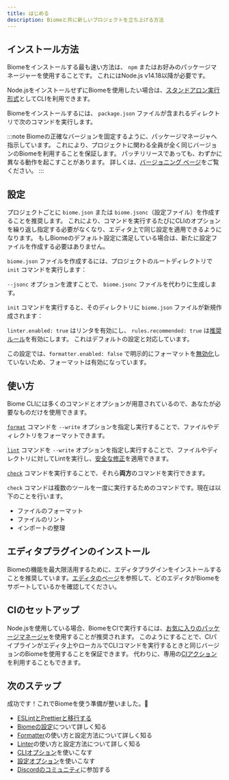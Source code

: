 ```yaml
---
title: はじめる
description: Biomeと共に新しいプロジェクトを立ち上げる方法
---
```



## インストール方法

Biomeをインストールする最も速い方法は、 `npm` またはお好みのパッケージマネージャーを使用することです。
これにはNode.js v14.18以降が必要です。

Node.jsをインストールせずにBiomeを使用したい場合は、[スタンドアロン実行形式](/ja/guides/manual-installation)としてCLIを利用できます。

Biomeをインストールするには、 `package.json` ファイルが含まれるディレクトリで次のコマンドを実行します。

<PackageManagerCommand
  npm="install --save-dev --save-exact @biomejs/biome"
  pnpm="add --save-dev --save-exact @biomejs/biome"
  yarn="add --dev --exact @biomejs/biome"
  bun="add --dev --exact @biomejs/biome"
  deno="add --dev npm:@biomejs/biome"
/>

:::note
Biomeの正確なバージョンを固定するように、パッケージマネージャへ指示しています。
これにより、プロジェクトに関わる全員が全く同じバージョンのBiomeを利用することを保証します。
パッチリリースであっても、わずかに異なる動作を起こすことがあります。
詳しくは、[バージョニング ページ](/ja/internals/versioning/)をご覧ください。
:::

## 設定

プロジェクトごとに `biome.json` または `biome.jsonc`（設定ファイル）を作成することを推奨します。
これにより、コマンドを実行するたびにCLIのオプションを繰り返し指定する必要がなくなり、エディタ上で同じ設定を適用できるようになります。
もしBiomeのデフォルト設定に満足している場合は、新たに設定ファイルを作成する必要はありません。

`biome.json` ファイルを作成するには、プロジェクトのルートディレクトリで `init` コマンドを実行します：

<PackageManagerBiomeCommand command="init"/>

`--jsonc` オプションを渡すことで、 `biome.jsonc` ファイルを代わりに生成します。

`init` コマンドを実行すると、そのディレクトリに `biome.json` ファイルが新規作成されます：

<DefaultConfiguration/>

`linter.enabled: true` はリンタを有効にし、 `rules.recommended: true` は[推奨ルール](/ja/linter/rules/)を有効にします。
これはデフォルトの設定と対応しています。

この設定では、`formatter.enabled: false` で明示的にフォーマットを[無効化](/ja/reference/configuration/#formatterenabled)していないため、フォーマットは有効になっています。

## 使い方

Biome CLIには多くのコマンドとオプションが用意されているので、あなたが必要なものだけを使用できます。

[`format`](/ja/reference/cli#biome-format) コマンドを `--write` オプションを指定し実行することで、ファイルやディレクトリをフォーマットできます。

<PackageManagerBiomeCommand command="format --write <files>"/>

[`lint`](/ja/reference/cli#biome-lint) コマンドを `--write` オプションを指定し実行することで、ファイルやディレクトリに対してLintを実行し、[安全な修正](/ja/linter#安全な修正safe-fixes)を適用できます。

<PackageManagerBiomeCommand command="lint --write <files>"/>

[`check`](/ja/reference/cli#biome-check) コマンドを実行することで、それら**両方**のコマンドを実行できます。

<PackageManagerBiomeCommand command="check --write <files>"/>

`check` コマンドは複数のツールを一度に実行するためのコマンドです。現在は以下のことを行います。

- ファイルのフォーマット
- ファイルのリント
- インポートの整理

## エディタプラグインのインストール

Biomeの機能を最大限活用するために、エディタプラグインをインストールすることを推奨しています。[エディタのページ](/ja/guides/integrate-in-editor)を参照して、どのエディタがBiomeをサポートしているかを確認してください。

## CIのセットアップ

Node.jsを使用している場合、BiomeをCIで実行するには、[お気に入りのパッケージマネージャ](/ja/guides/getting-started#インストール方法)を使用することが推奨されます。
このようにすることで、CIパイプラインがエディタ上やローカルでCLIコマンドを実行するときと同じバージョンのBiomeを使用することを保証できます。
代わりに、専用の[CIアクション](/recipes/continuous-integration)を利用することもできます。

## 次のステップ

成功です！これでBiomeを使う準備が整いました。🥳

- [ESLintとPrettierと移行する](/guides/migrate-eslint-prettier)
- [Biomeの設定](/guides/configure-biome)について詳しく知る
- [Formatter](/ja/formatter)の使い方と設定方法について詳しく知る
- [Linter](/ja/linter)の使い方と設定方法について詳しく知る
- [CLIオプション](/ja/reference/cli)を使いこなす
- [設定オプション](/ja/reference/configuration)を使いこなす
- [Discordのコミュニティ](https://biomejs.dev/chat)に参加する
